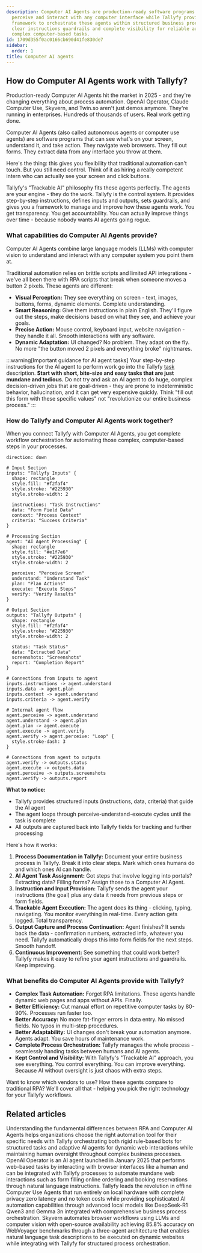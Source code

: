 ```yaml
---
description: Computer AI Agents are production-ready software programs that can visually
  perceive and interact with any computer interface while Tallyfy provides the control
  framework to orchestrate these agents within structured business processes through
  clear instructions guardrails and complete visibility for reliable automation of
  complex computer-based tasks.
id: 1709d355f0ac0166cb690d41fe830de7
sidebar:
  order: 1
title: Computer AI agents
---
```



## How do Computer AI Agents work with Tallyfy?

Production-ready Computer AI Agents hit the market in 2025 - and they're changing everything about process automation. OpenAI Operator, Claude Computer Use, Skyvern, and Twin.so aren't just demos anymore. They're running in enterprises. Hundreds of thousands of users. Real work getting done.

Computer AI Agents (also called autonomous agents or computer use agents) are software programs that can see what's on your screen, understand it, and take action. They navigate web browsers. They fill out forms. They extract data from any interface you throw at them.

Here's the thing: this gives you flexibility that traditional automation can't touch. But you still need control. Think of it as hiring a really competent intern who can actually see your screen and click buttons.

Tallyfy's "Trackable AI" philosophy fits these agents perfectly. The agents are your engine - they do the work. Tallyfy is the control system. It provides step-by-step instructions, defines inputs and outputs, sets guardrails, and gives you a framework to manage and improve how these agents work. You get transparency. You get accountability. You can actually improve things over time - because nobody wants AI agents going rogue.

### What capabilities do Computer AI Agents provide?

Computer AI Agents combine large language models (LLMs) with computer vision to understand and interact with any computer system you point them at.

Traditional automation relies on brittle scripts and limited API integrations - we've all been there with RPA scripts that break when someone moves a button 2 pixels. These agents are different:

*   **Visual Perception:** They see everything on screen - text, images, buttons, forms, dynamic elements. Complete understanding.
*   **Smart Reasoning:** Give them instructions in plain English. They'll figure out the steps, make decisions based on what they see, and achieve your goals.
*   **Precise Action:** Mouse control, keyboard input, website navigation - they handle it all. Smooth interactions with any software.
*   **Dynamic Adaptation:** UI changed? No problem. They adapt on the fly. No more "the button moved 2 pixels and everything broke" nightmares.

:::warning[Important guidance for AI agent tasks]
Your step-by-step instructions for the AI agent to perform work go into the Tallyfy [task](/products/pro/tracking-and-tasks/tasks/) description. **Start with short, bite-size and easy tasks that are just mundane and tedious.** Do not try and ask an AI agent to do huge, complex decision-driven jobs that are goal-driven - they are prone to indeterministic behavior, hallucination, and it can get very expensive quickly. Think "fill out this form with these specific values" not "revolutionize our entire business process."
:::

### How do Tallyfy and Computer AI Agents work together?

When you connect Tallyfy with Computer AI Agents, you get complete workflow orchestration for automating those complex, computer-based steps in your processes.

```d2
direction: down

# Input Section
inputs: "Tallyfy Inputs" {
  shape: rectangle
  style.fill: "#f2faf4"
  style.stroke: "#225930"
  style.stroke-width: 2
  
  instructions: "Task Instructions"
  data: "Form Field Data"
  context: "Process Context"
  criteria: "Success Criteria"
}

# Processing Section
agent: "AI Agent Processing" {
  shape: rectangle
  style.fill: "#e1f7e6"
  style.stroke: "#225930"
  style.stroke-width: 2
  
  perceive: "Perceive Screen"
  understand: "Understand Task"
  plan: "Plan Actions"
  execute: "Execute Steps"
  verify: "Verify Results"
}

# Output Section
outputs: "Tallyfy Outputs" {
  shape: rectangle
  style.fill: "#f2faf4"
  style.stroke: "#225930"
  style.stroke-width: 2
  
  status: "Task Status"
  data: "Extracted Data"
  screenshots: "Screenshots"
  report: "Completion Report"
}

# Connections from inputs to agent
inputs.instructions -> agent.understand
inputs.data -> agent.plan
inputs.context -> agent.understand
inputs.criteria -> agent.verify

# Internal agent flow
agent.perceive -> agent.understand
agent.understand -> agent.plan
agent.plan -> agent.execute
agent.execute -> agent.verify
agent.verify -> agent.perceive: "Loop" {
  style.stroke-dash: 3
}

# Connections from agent to outputs
agent.verify -> outputs.status
agent.execute -> outputs.data
agent.perceive -> outputs.screenshots
agent.verify -> outputs.report
```

**What to notice:**
- Tallyfy provides structured inputs (instructions, data, criteria) that guide the AI agent
- The agent loops through perceive-understand-execute cycles until the task is complete
- All outputs are captured back into Tallyfy fields for tracking and further processing

Here's how it works:

1.  **Process Documentation in Tallyfy:** Document your entire business process in Tallyfy. Break it into clear steps. Mark which ones humans do and which ones AI can handle.
2.  **AI Agent Task Assignment:** Got steps that involve logging into portals? Extracting data? Filling forms? Assign those to a Computer AI Agent.
3.  **Instruction and Input Provision:** Tallyfy sends the agent your instructions (the goal) plus any data it needs from previous steps or form fields.
4.  **Trackable Agent Execution:** The agent does its thing - clicking, typing, navigating. You monitor everything in real-time. Every action gets logged. Total transparency.
5.  **Output Capture and Process Continuation:** Agent finishes? It sends back the data - confirmation numbers, extracted info, whatever you need. Tallyfy automatically drops this into form fields for the next steps. Smooth handoff.
6.  **Continuous Improvement:** See something that could work better? Tallyfy makes it easy to refine your agent instructions and guardrails. Keep improving.

### What benefits do Computer AI Agents provide with Tallyfy?

*   **Complex Task Automation:** Forget RPA limitations. These agents handle dynamic web pages and apps without APIs. Finally.
*   **Better Efficiency:** Cut manual effort on repetitive computer tasks by 80-90%. Processes run faster too.
*   **Better Accuracy:** No more fat-finger errors in data entry. No missed fields. No typos in multi-step procedures.
*   **Better Adaptability:** UI changes don't break your automation anymore. Agents adapt. You save hours of maintenance work.
*   **Complete Process Orchestration:** Tallyfy manages the whole process - seamlessly handing tasks between humans and AI agents.
*   **Kept Control and Visibility:** With Tallyfy's "Trackable AI" approach, you see everything. You control everything. You can improve everything. Because AI without oversight is just chaos with extra steps.

Want to know which vendors to use? How these agents compare to traditional RPA? We'll cover all that - helping you pick the right technology for your Tallyfy workflows.


<PageTree />

## Related articles
<CardGrid>
<LinkTitleCard header="<b>Computer Ai Agents > RPA vs. computer AI agents</b>" href="/products/pro/integrations/computer-ai-agents/rpa-vs-computer-use-agents/" > Understanding the fundamental differences between RPA and Computer AI Agents helps organizations choose the right automation tool for their specific needs with Tallyfy orchestrating both rigid rule-based bots for structured tasks and adaptive AI agents for dynamic web interactions while maintaining human oversight throughout complex business processes. </LinkTitleCard>
<LinkTitleCard header="<b>Vendors > OpenAI Operator</b>" href="/products/pro/integrations/computer-ai-agents/vendors/openai-operator/" > OpenAI Operator is an AI agent launched in January 2025 that performs web-based tasks by interacting with browser interfaces like a human and can be integrated with Tallyfy processes to automate mundane web interactions such as form filling online ordering and booking reservations through natural language instructions. </LinkTitleCard>
<LinkTitleCard header="<b>Computer Ai Agents > Local computer use agents</b>" href="/products/pro/integrations/computer-ai-agents/local-computer-use-agents/" > Tallyfy leads the revolution in offline Computer Use Agents that run entirely on local hardware with complete privacy zero latency and no token costs while providing sophisticated AI automation capabilities through advanced local models like DeepSeek-R1 Qwen3 and Gemma 3n integrated with comprehensive business process orchestration. </LinkTitleCard>
<LinkTitleCard header="<b>Vendors > Skyvern AI agents</b>" href="/products/pro/integrations/computer-ai-agents/vendors/skyvern/" > Skyvern automates browser workflows using LLMs and computer vision with open-source availability achieving 85.8% accuracy on WebVoyager benchmarks through a three-agent architecture that enables natural language task descriptions to be executed on dynamic websites while integrating with Tallyfy for structured process orchestration. </LinkTitleCard>
</CardGrid>